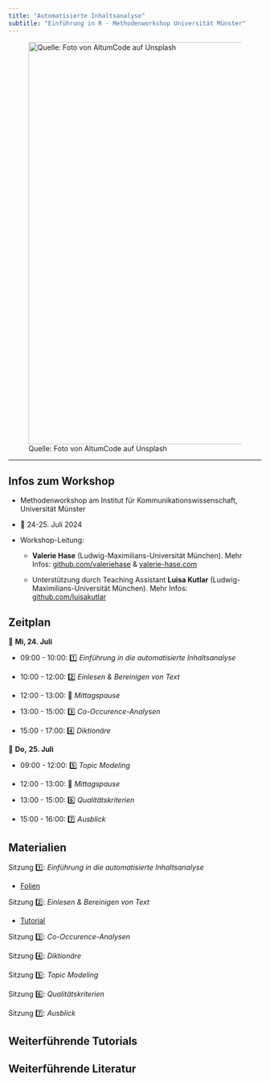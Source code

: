 ```yaml
---
title: "Automatisierte Inhaltsanalyse"
subtitle: "Einführung in R - Methodenworkshop Universität Münster"
---
```


![Quelle: Foto von AltumCode auf Unsplash](images/code.jpg){fig-alt="image of smartphone" fig-align="center" width="800"}

<hr>

## Infos zum Workshop

-   Methodenworkshop am Institut für Kommunikationswissenschaft, Universität Münster

-   📅 24-25. Juli 2024

-   Workshop-Leitung:

    -   **Valerie Hase** (Ludwig-Maximilians-Universität München). Mehr Infos: [github.com/valeriehase](https://github.com/valeriehase) & [valerie-hase.com](https://valerie-hase.com/)

    -   Unterstützung durch Teaching Assistant **Luisa Kutlar** (Ludwig-Maximilians-Universität München). Mehr Infos: [github.com/luisakutlar](https://github.com/luisakutlar)

## Zeitplan

📅 **Mi, 24. Juli**

-   09:00 - 10:00: 1️⃣ *Einführung in die automatisierte Inhaltsanalyse*

-   10:00 - 12:00: 2️⃣ *Einlesen & Bereinigen von Text*

-   12:00 - 13:00: 🥗 *Mittagspause*

-   13:00 - 15:00: 3️⃣ *Co-Occurence-Analysen*

-   15:00 - 17:00: 4️⃣ *Diktionäre*

📅 **Do,** **25. Juli**

-   09:00 - 12:00: 5️⃣ *Topic Modeling*

-   12:00 - 13:00: 🥗 *Mittagspause*

-   13:00 - 15:00: 6️⃣ *Qualitätskriterien*

-   15:00 - 16:00: 7️⃣ *Ausblick*

## Materialien

Sitzung 1️⃣: *Einführung in die automatisierte Inhaltsanalyse*

-   [Folien](docs/01-begrüssung.html)

Sitzung 2️⃣: *Einlesen & Bereinigen von Text*

-   [Tutorial](tutorial/02-einlesen-bereinigen.html)

Sitzung 3️⃣: *Co-Occurence-Analysen*

Sitzung 4️⃣: *Diktionäre*

Sitzung 5️⃣: *Topic Modeling*

Sitzung 6️⃣: *Qualitätskriterien*

Sitzung 7️⃣: *Ausblick*

## Weiterführende Tutorials

## Weiterführende Literatur
